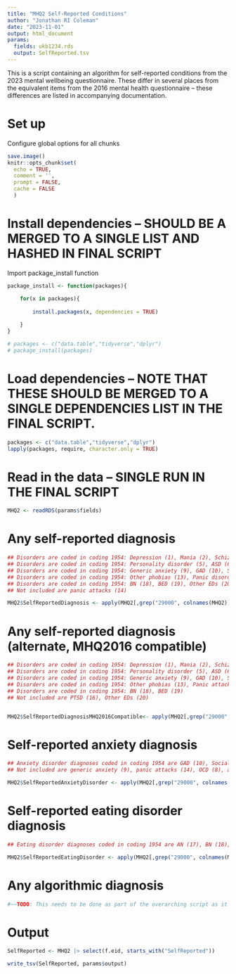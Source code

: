 ```yaml
---
title: "MHQ2 Self-Reported Conditions"
author: "Jonathan RI Coleman"
date: "2023-11-01"
output: html_document
params:
  fields: ukb1234.rds
  output: SelfReported.tsv
---
```


This is a script containing an algorithm for self-reported conditions from the 2023 mental wellbeing questionnaire.
These differ in several places from the equivalent items from the 2016 mental health questionnaire – these differences are listed in accompanying documentation.

# Set up

Configure global options for all chunks

```r
save.image()
knitr::opts_chunk$set(
  echo = TRUE,
  comment = '',
  prompt = FALSE,
  cache = FALSE
  )

```


# Install dependencies – SHOULD BE A MERGED TO A SINGLE LIST AND HASHED IN FINAL SCRIPT

Import package_install function

```r

package_install <- function(packages){

    for(x in packages){
    
        install.packages(x, dependencies = TRUE)
	
    }	    
}

```

```r

# packages <- c("data.table","tidyverse","dplyr")
# package_install(packages)

```

# Load dependencies – NOTE THAT THESE SHOULD BE MERGED TO A SINGLE DEPENDENCIES LIST IN THE FINAL SCRIPT.

```r

packages <- c("data.table","tidyverse","dplyr")
lapply(packages, require, character.only = TRUE)

```

# Read in the data – SINGLE RUN IN THE FINAL SCRIPT

```r

MHQ2 <- readRDS(params$fields)

```

# Any self-reported diagnosis

```r

## Disorders are coded in coding 1954: Depression (1), Mania (2), Schizophrenia (3), Other Psychosis (4)
## Disorders are coded in coding 1954: Personality disorder (5), ASD (6), ADHD (7), OCD (8),
## Disorders are coded in coding 1954: Generic anxiety (9), GAD (10), Social anxiety (11), Agoraphobia (12)
## Disorders are coded in coding 1954: Other phobias (13), Panic disorder (15), PTSD (16), AN (17)
## Disorders are coded in coding 1954: BN (18), BED (19), Other EDs (20)
## Not included are panic attacks (14)

MHQ2$SelfReportedDiagnosis <- apply(MHQ2[,grep("29000", colnames(MHQ2))], 1, function(row) ifelse(sum(c(1:13,15:20) %in% row) > 0, 1, 0))

```

# Any self-reported diagnosis (alternate, MHQ2016 compatible)

```r

## Disorders are coded in coding 1954: Depression (1), Mania (2), Schizophrenia (3), Other Psychosis (4)
## Disorders are coded in coding 1954: Personality disorder (5), ASD (6), ADHD (7), OCD (8),
## Disorders are coded in coding 1954: Generic anxiety (9), GAD (10), Social anxiety (11), Agoraphobia (12)
## Disorders are coded in coding 1954: Other phobias (13), Panic attacks (14), Panic disorder (15), AN (17)
## Disorders are coded in coding 1954: BN (18), BED (19)
## Not included are PTSD (16), Other EDs (20)


MHQ2$SelfReportedDiagnosisMHQ2016Compatible<- apply(MHQ2[,grep("29000", colnames(MHQ2))], 1, function(row) ifelse(sum(c(1:15,17:19) %in% row) > 0, 1, 0))

```

# Self-reported anxiety diagnosis

```r

## Anxiety disorder diagnoses coded in coding 1954 are GAD (10), Social (11), Agoraphobia (12), Panic disorder (15), Other phobias (13)
## Not included are generic anxiety (9), panic attacks (14), OCD (8), and PTSD (16)

MHQ2$SelfReportedAnxietyDisorder <- apply(MHQ2[,grep("29000", colnames(MHQ2))], 1, function(row) ifelse(sum(c(10:13,15) %in% row) > 0, 1, 0))

```

# Self-reported eating disorder diagnosis

```r

## Eating disorder diagnoses coded in coding 1954 are AN (17), BN (18), BED (19), Other EDs (20)

MHQ2$SelfReportedEatingDisorder <- apply(MHQ2[,grep("29000", colnames(MHQ2))], 1, function(row) ifelse(sum(c(17:20) %in% row) > 0, 1, 0))

```

# Any algorithmic diagnosis

```r

#~~TODO: This needs to be done as part of the overarching script as it relies on otuput from multiple modules~~ 

```

# Output

```r
SelfReported <- MHQ2 |> select(f.eid, starts_with("SelfReported"))

write_tsv(SelfReported, params$output)
```